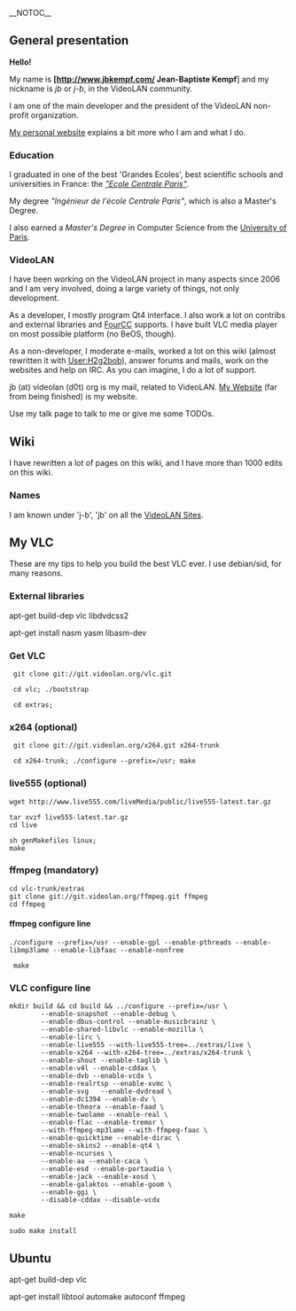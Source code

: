 __NOTOC__

== General presentation ==

'''Hello!'''

My name is '''[http://www.jbkempf.com/ Jean-Baptiste Kempf'''] and my nickname is ''jb'' or ''j-b'', in the VideoLAN community.

I am one of the main {{VLC}} developer and the president of the VideoLAN non-profit organization.

[http://www.jbkempf.com/ My personal website] explains a bit more who I am and what I do.

=== Education ===
I graduated in one of the best 'Grandes Ecoles', best scientific schools and universities in France: the ''[http://www.ecp.fr "Ecole Centrale Paris"]''. 

My degree ''"Ingénieur de l'école Centrale Paris"'', which is also a Master's Degree.

I also earned a ''Master's Degree'' in Computer Science from the [http://www.u-psud.fr/ University of Paris].

=== VideoLAN ===
I have been working on the VideoLAN project in many aspects since 2006 and I am very involved, doing a large variety of things, not only development.

As a developer, I mostly program Qt4 interface. I also work a lot on contribs and external libraries and [[FourCC]] supports. I have built VLC media player on most possible platform (no BeOS, though).

As a non-developer, I moderate e-mails, worked a lot on this wiki (almost rewritten it with [[User:H2g2bob]]), answer forums and mails, work on the websites and help on IRC. As you can imagine, I do a lot of support.

jb (at) videolan (d0t) org is my mail, related to VideoLAN.
[http://www.jbkempf.com My Website] (far from being finished) is my website.

Use my talk page to talk to me or give me some TODOs.

== Wiki ==

I have rewritten a lot of pages on this wiki, and I have more than 1000 edits on this wiki.


=== Names ===

I am known under 'j-b', 'jb' on all the [[VideoLAN Sites]].

== My VLC ==
These are my tips to help you build the best VLC ever. I use debian/sid, for many reasons.


=== External libraries ===
apt-get build-dep vlc libdvdcss2 

apt-get install nasm yasm libasm-dev 

=== Get VLC ===
<pre> git clone git://git.videolan.org/vlc.git</pre>
<pre> cd vlc; ./bootstrap </pre>

<pre> cd extras;</pre>

=== x264 (optional) ===

<pre> git clone git://git.videolan.org/x264.git x264-trunk</pre>

<pre> cd x264-trunk; ./configure --prefix=/usr; make</pre>

=== live555 (optional) ===
<pre>
wget http://www.live555.com/liveMedia/public/live555-latest.tar.gz
</pre>

<pre>
tar xvzf live555-latest.tar.gz
cd live

sh genMakefiles linux;
make
</pre>

=== ffmpeg (mandatory) ===

<pre>
cd vlc-trunk/extras
git clone git://git.videolan.org/ffmpeg.git ffmpeg
cd ffmpeg
</pre>

==== ffmpeg configure line ====
<pre>
./configure --prefix=/usr --enable-gpl --enable-pthreads --enable-libmp3lame --enable-libfaac --enable-nonfree</pre>
<pre> make </pre>

=== VLC configure line ===
<pre>
mkdir build && cd build && ../configure --prefix=/usr \
        --enable-snapshot --enable-debug \
        --enable-dbus-control --enable-musicbrainz \
        --enable-shared-libvlc --enable-mozilla \
        --enable-lirc \
        --enable-live555 --with-live555-tree=../extras/live \
        --enable-x264 --with-x264-tree=../extras/x264-trunk \
        --enable-shout --enable-taglib \
        --enable-v4l --enable-cddax \
        --enable-dvb --enable-vcdx \
        --enable-realrtsp --enable-xvmc \
        --enable-svg   --enable-dvdread \
        --enable-dc1394 --enable-dv \
        --enable-theora --enable-faad \
        --enable-twolame --enable-real \
        --enable-flac --enable-tremor \
        --with-ffmpeg-mp3lame --with-ffmpeg-faac \
        --enable-quicktime --enable-dirac \
        --enable-skins2 --enable-qt4 \
        --enable-ncurses \
        --enable-aa --enable-caca \
        --enable-esd --enable-portaudio \
        --enable-jack --enable-xosd \
        --enable-galaktos --enable-goom \
        --enable-ggi \
        --disable-cddax --disable-vcdx

</pre>

<pre>make</pre>

<pre>sudo make install</pre>

== Ubuntu ==
apt-get build-dep vlc

apt-get install libtool automake autoconf ffmpeg